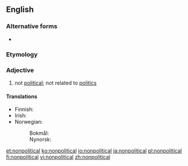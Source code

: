 {{also|non-political}}
==English==

===Alternative forms===
* {{l|en|non-political}}

===Etymology===
{{prefix|non|political|lang=en}}

===Adjective===
{{en-adj}}

# not [[political]]; not related to [[politics]]

====Translations====
{{trans-top|not political}}
* Finnish: {{t|fi|epäpoliittinen}}
* Irish: {{t|ga|neamhpholaitiúil}}
* Norwegian:
*: Bokmål: {{t|no|upolitisk}}
*: Nynorsk: {{t|nn|upolitisk}}
{{trans-mid}}
{{trans-bottom}}

[[et:nonpolitical]]
[[ko:nonpolitical]]
[[io:nonpolitical]]
[[ja:nonpolitical]]
[[pl:nonpolitical]]
[[fi:nonpolitical]]
[[vi:nonpolitical]]
[[zh:nonpolitical]]